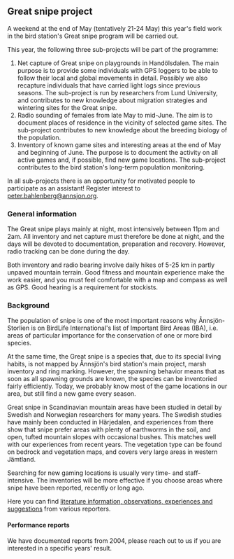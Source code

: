 ## Great snipe project

A weekend at the end of May (tentatively 21-24 May) this year's field work in the bird station's Great snipe program will be carried out.

This year, the following three sub-projects will be part of the programme:

1. Net capture of Great snipe on playgrounds in Handölsdalen. The main purpose is to provide some individuals with GPS loggers to be able to follow their local and global movements in detail. Possibly we also recapture individuals that have carried light logs since previous seasons. The sub-project is run by researchers from Lund University, and contributes to new knowledge about migration strategies and wintering sites for the Great snipe.
2. Radio sounding of females from late May to mid-June. The aim is to document places of residence in the vicinity of selected game sites. The sub-project contributes to new knowledge about the breeding biology of the population.
3. Inventory of known game sites and interesting areas at the end of May and beginning of June. The purpose is to document the activity on all active games and, if possible, find new game locations. The sub-project contributes to the bird station's long-term population monitoring.

In all sub-projects there is an opportunity for motivated people to participate as an assistant! Register interest to peter.bahlenberg@annsjon.org.

### General information

The Great snipe plays mainly at night, most intensively between 11pm and 2am. All inventory and net capture must therefore be done at night, and the days will be devoted to documentation, preparation and recovery. However, radio tracking can be done during the day.

Both inventory and radio bearing involve daily hikes of 5-25 km in partly unpaved mountain terrain. Good fitness and mountain experience make the work easier, and you must feel comfortable with a map and compass as well as GPS. Good hearing is a requirement for stockists.

### Background

The population of snipe is one of the most important reasons why Ånnsjön-Storlien is on BirdLife International's list of Important Bird Areas (IBA), i.e. areas of particular importance for the conservation of one or more bird species.

At the same time, the Great snipe is a species that, due to its special living habits, is not mapped by Ånnsjön's bird station's main project, marsh inventory and ring marking. However, the spawning behavior means that as soon as all spawning grounds are known, the species can be inventoried fairly efficiently. Today, we probably know most of the game locations in our area, but still find a new game every season.

Great snipe in Scandinavian mountain areas have been studied in detail by Swedish and Norwegian researchers for many years. The Swedish studies have mainly been conducted in Härjedalen, and experiences from there show that snipe prefer areas with plenty of earthworms in the soil, and open, tufted mountain slopes with occasional bushes. This matches well with our experiences from recent years. The vegetation type can be found on bedrock and vegetation maps, and covers very large areas in western Jämtland.

Searching for new gaming locations is usually very time- and staff-intensive. The inventories will be more effective if you choose areas where snipe have been reported, recently or long ago.

Here you can find [literature information, observations, experiences and suggestions](/projects/great-snipe/background) from various reporters.

#### Performance reports

We have documented reports from 2004, please reach out to us if you are interested in a specific years' result.
